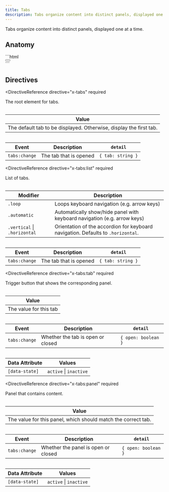 ```yaml
---
title: Tabs
description: Tabs organize content into distinct panels, displayed one at a time.
---
```



<Toolbelt />

<Lede>
  Tabs organize content into distinct panels, displayed one at a time.
</Lede>

<TabsDemo />

## Anatomy

<Anatomy>
```html
<div x-init x-tabs>
  <div x-tabs:list>
    <button x-tabs:tab></button>
  </div>

  <div x-tabs:panel></div>
</div>
```
</Anatomy>

## Directives

<DirectiveReference
  directive="x-tabs"
  required
>
  The root element for tabs.

  <Table>

| Value                                                              |
| ------------------------------------------------------------------ |
| The default tab to be displayed. Otherwise, display the first tab. |

  </Table>

  <Table>

| Event         | Description            | `detail`          |
| ------------- | ---------------------- | ----------------- |
| `tabs:change` | The tab that is opened | `{ tab: string }` |

  </Table>

</DirectiveReference>

<DirectiveReference
  directive="x-tabs:list"
  required
>
  List of tabs.

  <Table>

| Modifier                     | Description                                                                      |
| ---------------------------- | -------------------------------------------------------------------------------- |
| `.loop`                      | Loops keyboard navigation (e.g. arrow keys)                                      |
| `.automatic`                 | Automatically show/hide panel with keyboard navigation (e.g. arrow keys)         |
| `.vertical` \| `.horizontal` | Orientation of the accordion for keyboard navigation. Defaults to `.horizontal`. |

  </Table>

  <Table>

| Event         | Description            | `detail`          |
| ------------- | ---------------------- | ----------------- |
| `tabs:change` | The tab that is opened | `{ tab: string }` |

  </Table>
</DirectiveReference>

<DirectiveReference
  directive="x-tabs:tab"
  required
>
  Trigger button that shows the corresponding panel.

  <Table>

| Value                  |
| ---------------------- |
| The value for this tab |

  </Table>

  <Table>

| Event         | Description                       | `detail`            |
| ------------- | --------------------------------- | ------------------- |
| `tabs:change` | Whether the tab is open or closed | `{ open: boolean }` |

  </Table>

  <Table>

| Data Attribute | Values                 |
| -------------- | ---------------------- |
| `[data-state]` | `active` \| `inactive` |

  </Table>
</DirectiveReference>

<DirectiveReference
  directive="x-tabs:panel"
  required
>
  Panel that contains content.

  <Table>

| Value                                                         |
| ------------------------------------------------------------- |
| The value for this panel, which should match the correct tab. |

  </Table>

  <Table>

| Event         | Description                         | `detail`            |
| ------------- | ----------------------------------- | ------------------- |
| `tabs:change` | Whether the panel is open or closed | `{ open: boolean }` |

  </Table>

  <Table>

| Data Attribute | Values                 |
| -------------- | ---------------------- |
| `[data-state]` | `active` \| `inactive` |

  </Table>
</DirectiveReference>
